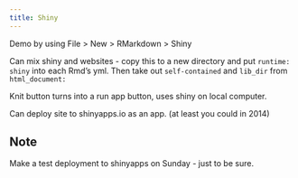 ```yaml
---
title: Shiny
---
```


Demo by using File > New > RMarkdown > Shiny 

Can mix shiny and websites - copy this to a new directory and put `runtime: shiny` into each Rmd's yml. Then take out `self-contained` and `lib_dir` from `html_document:`

Knit button turns into a run app button, uses shiny on local computer.

Can deploy site to shinyapps.io as an app. (at least you could in 2014)

## Note

Make a test deployment to shinyapps on Sunday - just to be sure.
